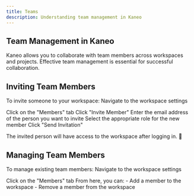 ```yaml
---
title: Teams
description: Understanding team management in Kaneo
---
```


## Team Management in Kaneo

Kaneo allows you to collaborate with team members across workspaces and projects. Effective team management is essential for successful collaboration.

## Inviting Team Members

To invite someone to your workspace:
<Steps>
<Step>
Navigate to the workspace settings
</Step>

<Step>
Click on the "Members" tab
</Step>

<Step>
Click "Invite Member"
</Step>

<Step>
Enter the email address of the person you want to invite
</Step>

<Step>
Select the appropriate role for the new member
</Step>

<Step>
Click "Send Invitation"
</Step>
</Steps>

The invited person will have access to the workspace after logging in. 🎉

## Managing Team Members

To manage existing team members:
<Steps>
<Step>
Navigate to the workspace settings
</Step>

<Step>
Click on the "Members" tab
</Step>

<Step>
From here, you can:
   - Add a member to the workspace
   - Remove a member from the workspace
</Step>
</Steps>

